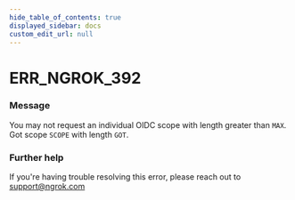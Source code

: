 ```yaml
---
hide_table_of_contents: true
displayed_sidebar: docs
custom_edit_url: null
---
```



# ERR_NGROK_392

### Message
You may not request an individual OIDC scope with length greater than `MAX`. Got scope `SCOPE` with length `GOT`.

### Further help
If you're having trouble resolving this error, please reach out to [support@ngrok.com](mailto:support@ngrok.com?subject=Help%20with%20ERR_NGROK_392)


<ErrorDetails error='err_ngrok_392' />

